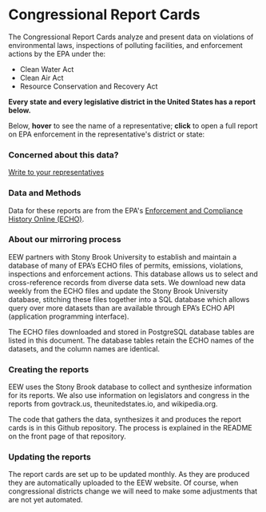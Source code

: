 
<Layout pageTitle="Congressional Reports" sidebarLinks={DataPageSidebarLinks} activeHeaderLink="Data">

# Congressional Report Cards

The Congressional Report Cards analyze and present data on violations of environmental laws, inspections of polluting facilities, and enforcement actions by the EPA under the:

* Clean Water Act
* Clean Air Act
* Resource Conservation and Recovery Act

<p><strong>Every state and every legislative district in the United States has a report below.</strong></p>

Below, <strong>hover</strong> to see the name of a representative; <strong>click</strong> to open a full report on EPA enforcement in the representative's district or state:

<ReportCardExplorer reportData={Senate} reportTitle="Senate"/>
<ReportCardExplorer reportData={House} reportTitle="House"/>

### Concerned about this data?

<a className='button' href="https://democracy.io" target='_blank' rel='noopener' >Write to your representatives</a>

### Data and Methods

Data for these reports are from the EPA's <a href="https://democracy.io" target='_blank' rel='noopener' >Enforcement and Compliance History Online (ECHO)</a>.

### About our mirroring process

EEW partners with Stony Brook University to establish and maintain a database of many of EPA’s ECHO files of permits, emissions, violations, inspections and enforcement actions. This database allows us to select and cross-reference records from diverse data sets. We download new data weekly from the ECHO files and update the Stony Brook University database, stitching these files together into a SQL database which allows query over more datasets than are available through EPA’s ECHO API (application programming interface).

The ECHO files downloaded and stored in PostgreSQL database tables are listed in this document. The database tables retain the ECHO names of the datasets, and the column names are identical. 

### Creating the reports

EEW uses the Stony Brook database to collect and synthesize information for its reports. We also use information on legislators and congress in the reports from govtrack.us, theunitedstates.io, and wikipedia.org.

The code that gathers the data, synthesizes it and produces the report cards is in this Github repository. The process is explained in the README on the front page of that repository.

### Updating the reports

The report cards are set up to be updated monthly. As they are produced they are automatically uploaded to the EEW website. Of course, when congressional districts change we will need to make some adjustments that are not yet automated.

</Layout>
